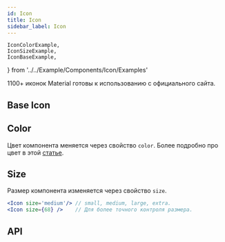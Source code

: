 ```yaml
---
id: Icon
title: Icon
sidebar_label: Icon
---
```


	IconColorExample,
	IconSizeExample,
	IconBaseExample,
} from '../../Example/Components/Icon/Examples'

1100+ иконок Material готовы к использованию с официального сайта.

## Base Icon

<IconBaseExample />

## Color

Цвет компонента меняется через свойство `color`. Более подробно про цвет в этой [статье](/docs/styles/color#props-color).

<IconColorExample />

## Size

Размер компонента изменяется через свойство `size`.

```jsx
<Icon size='medium'/> // small, medium, large, extra.
<Icon size={68} />    // Для более точного контроля размера.
```

<IconSizeExample />

## API

<ApiDoc name='SvgIcon' />